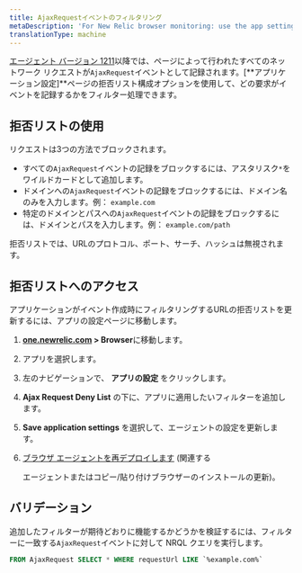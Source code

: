 ```yaml
---
title: AjaxRequestイベントのフィルタリング
metaDescription: 'For New Relic browser monitoring: use the app settings page to filter which network calls are recorded as AjaxRequest events.'
translationType: machine
---
```


[エージェント バージョン 1211](https://docs.newrelic.com/docs/release-notes/new-relic-browser-release-notes/browser-agent-release-notes/)以降では、ページによって行われたすべてのネットワーク リクエストが`AjaxRequest`イベントとして記録されます。\[**アプリケーション設定]**ページの拒否リスト構成オプションを使用して、どの要求がイベントを記録するかをフィルター処理できます。

## 拒否リストの使用

リクエストは3つの方法でブロックされます。

* すべての`AjaxRequest`イベントの記録をブロックするには、アスタリスク`*`をワイルドカードとして追加します。
* ドメインへの`AjaxRequest`イベントの記録をブロックするには、ドメイン名のみを入力します。例： `example.com`
* 特定のドメインとパスへの`AjaxRequest`イベントの記録をブロックするには、ドメインとパスを入力します。例： `example.com/path`

拒否リストでは、URLのプロトコル、ポート、サーチ、ハッシュは無視されます。

## 拒否リストへのアクセス

アプリケーションがイベント作成時にフィルタリングするURLの拒否リストを更新するには、アプリの設定ページに移動します。

1. **[one.newrelic.com](https://one.newrelic.com/all-capabilities) > Browser**に移動します。

2. アプリを選択します。

3. 左のナビゲーションで、 **アプリの設定** をクリックします。

4. **Ajax Request Deny List** の下に、アプリに適用したいフィルターを追加します。

5. **Save application settings** を選択して、エージェントの設定を更新します。

6. [ブラウザ エージェントを再デプロイします](/docs/browser/new-relic-browser/installation/upgrade-browser-agent) (関連する

   <InlinePopover type="apm"/>

   エージェントまたはコピー/貼り付けブラウザーのインストールの更新)。

## バリデーション

追加したフィルターが期待どおりに機能するかどうかを検証するには、フィルターに一致する`AjaxRequest`イベントに対して NRQL クエリを実行します。

```sql
FROM AjaxRequest SELECT * WHERE requestUrl LIKE `%example.com%`
```